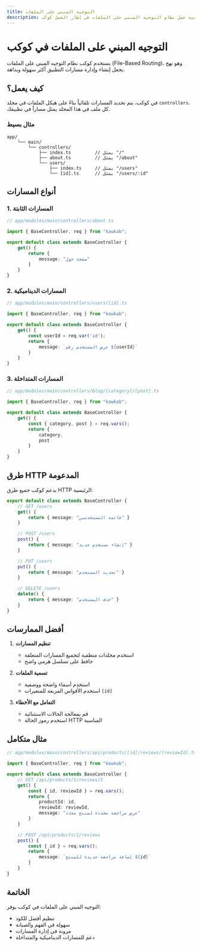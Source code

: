 ```yaml
---
title: التوجيه المبني على الملفات
description: شرح كيفية عمل نظام التوجيه المبني على الملفات في إطار العمل كوكب Kawkab
---
```


# التوجيه المبني على الملفات في كوكب

يستخدم كوكب نظام التوجيه المبني على الملفات (File-Based Routing)، وهو نهج يجعل إنشاء وإدارة مسارات التطبيق أكثر سهولة وبداهة.

## كيف يعمل؟

في كوكب، يتم تحديد المسارات تلقائياً بناءً على هيكل الملفات في مجلد `controllers`. كل ملف في هذا المجلد يمثل مساراً في تطبيقك.

### مثال بسيط

```
app/
    └── main/
        └── controllers/
            ├── index.ts         // يمثل "/"
            ├── about.ts         // يمثل "/about"
            └── users/
                ├── index.ts     // يمثل "/users"
                └── [id].ts      // يمثل "/users/:id"
```

## أنواع المسارات

### 1. المسارات الثابتة
```typescript
// app/modules/main/controllers/about.ts

import { BaseController, req } from "kawkab";

export default class extends BaseController {
    get() {
        return {
            message: "صفحة حول"
        }
    }
}
```

### 2. المسارات الديناميكية
```typescript
// app/modules/main/controllers/users/[id].ts

import { BaseController, req } from "kawkab";

export default class extends BaseController {
    get() {
        const userId = req.var('id');
        return {
            message: `عرض المستخدم رقم ${userId}`
        }
    }
}
```

### 3. المسارات المتداخلة
```typescript
// app/modules/main/controllers/blog/[category]/[post].ts

import { BaseController, req } from "kawkab";

export default class extends BaseController {
    get() {
        const { category, post } = req.vars();
        return {
            category,
            post
        }
    }
}
```

## طرق HTTP المدعومة

يدعم كوكب جميع طرق HTTP الرئيسية:

```typescript
export default class extends BaseController {
    // GET /users
    get() {
        return { message: "قائمة المستخدمين" }
    }

    // POST /users
    post() {
        return { message: "إنشاء مستخدم جديد" }
    }

    // PUT /users
    put() {
        return { message: "تحديث المستخدم" }
    }

    // DELETE /users
    delete() {
        return { message: "حذف المستخدم" }
    }
}
```
## أفضل الممارسات

1. **تنظيم المسارات**
   - استخدم مجلدات منطقية لتجميع المسارات المتعلقة
   - حافظ على تسلسل هرمي واضح

2. **تسمية الملفات**
   - استخدم أسماء واضحة ووصفية
   - استخدم الأقواس المربعة للمتغيرات `[id]`

3. **التعامل مع الأخطاء**
   - قم بمعالجة الحالات الاستثنائية
   - استخدم رموز الحالة HTTP المناسبة

## مثال متكامل

```typescript
// app/modules/main/controllers/api/products/[id]/reviews/[reviewId].ts

import { BaseController, req } from "kawkab";

export default class extends BaseController {
    // GET /api/products/1/reviews/5
    get() {
        const { id, reviewId } = req.vars();
        return {
            productId: id,
            reviewId: reviewId,
            message: "عرض مراجعة محددة لمنتج محدد"
        }
    }

    // POST /api/products/1/reviews
    post() {
        const { id } = req.vars();
        return {
            message: `إضافة مراجعة جديدة للمنتج ${id}`
        }
    }
}
```

## الخاتمة

التوجيه المبني على الملفات في كوكب يوفر:
- تنظيم أفضل للكود
- سهولة في الفهم والصيانة
- مرونة في إدارة المسارات
- دعم للمسارات الديناميكية والمتداخلة

